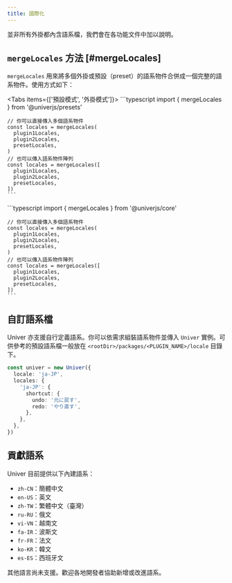 ```yaml
---
title: 國際化
---
```


<Callout type="warning" title="注意事項">
  並非所有外掛都內含語系檔，我們會在各功能文件中加以說明。
</Callout>

## `mergeLocales` 方法 [#mergeLocales]

`mergeLocales` 用來將多個外掛或預設（preset）的語系物件合併成一個完整的語系物件。使用方式如下：

<Tabs items={['預設模式', '外掛模式']}>
  <Tab>
    ```typescript
    import { mergeLocales } from '@univerjs/presets'

    // 你可以直接傳入多個語系物件
    const locales = mergeLocales(
      plugin1Locales,
      plugin2Locales,
      presetLocales,
    )
    // 也可以傳入語系物件陣列
    const locales = mergeLocales([
      plugin1Locales,
      plugin2Locales,
      presetLocales,
    ])
    ```
  </Tab>
  <Tab>
    ```typescript
    import { mergeLocales } from '@univerjs/core'

    // 你可以直接傳入多個語系物件
    const locales = mergeLocales(
      plugin1Locales,
      plugin2Locales,
      presetLocales,
    )
    // 也可以傳入語系物件陣列
    const locales = mergeLocales([
      plugin1Locales,
      plugin2Locales,
      presetLocales,
    ])
    ```
  </Tab>
</Tabs>

## 自訂語系檔

Univer 亦支援自行定義語系。你可以依需求組裝語系物件並傳入 `Univer` 實例。可供參考的預設語系檔一般放在 `<rootDir>/packages/<PLUGIN_NAME>/locale` 目錄下。

```typescript
const univer = new Univer({
  locale: 'ja-JP',
  locales: {
    'ja-JP': {
      shortcut: {
        undo: '元に戻す',
        redo: 'やり直す',
      },
    },
  },
})
```

## 貢獻語系

Univer 目前提供以下內建語系：

- `zh-CN`：簡體中文
- `en-US`：英文
- `zh-TW`：繁體中文（臺灣）
- `ru-RU`：俄文
- `vi-VN`：越南文
- `fa-IR`：波斯文
- `fr-FR`：法文
- `ko-KR`：韓文
- `es-ES`：西班牙文

其他語言尚未支援。歡迎各地開發者協助新增或改進語系。
